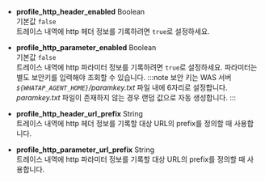 * **profile_http_header_enabled** <span class='type'>Boolean</span><br/>
기본값 `false`<br/>
트레이스 내역에 http 헤더 정보를 기록하려면 `true`로 설정하세요.

* **profile_http_parameter_enabled** <span class='type'>Boolean</span><br/>
  기본값 `false`<br/>
  트레이스 내역에 http 파라미터 정보를 기록하려면 `true`로 설정하세요. 파라미터는 별도 보안키를 입력해야 조회할 수 있습니다.
:::note
보안 키는 WAS 서버 *`${WHATAP_AGENT_HOME}`/paramkey.txt* 파일 내에 6자리로 설정합니다. *paramkey.txt* 파일이 존재하지 않는 경우 랜덤 값으로 자동 생성합니다.
:::

* **profile_http_header_url_prefix** <span class='type'>String</span><br/>
트레이스 내역에 http 헤더 정보를 기록할 대상 URL의 prefix를 정의할 때 사용합니다.

* **profile_http_parameter_url_prefix** <span class='type'>String</span><br/>
트레이스 내역에 http 파라미터 정보를 기록할 대상 URL의 prefix를 정의할 때 사용합니다.
